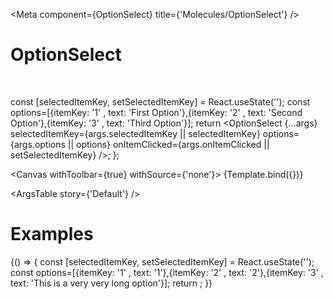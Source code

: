 

<Meta
  component={OptionSelect}
  title={'Molecules/OptionSelect'}
/>

# OptionSelect

<br/>

  const [selectedItemKey, setSelectedItemKey] = React.useState('');
  const options=[{itemKey: '1' , text: 'First Option'},{itemKey: '2' , text: 'Second Option'},{itemKey: '3' , text: 'Third Option'}];
  return <OptionSelect {...args} selectedItemKey={args.selectedItemKey || selectedItemKey} options={args.options || options} onItemClicked={args.onItemClicked || setSelectedItemKey} />;
};

<Canvas withToolbar={true} withSource={'none'}>
  <Story name='Default' args={{}}>
    {Template.bind({})}
  </Story>
</Canvas>


<ArgsTable story={'Default'} />

# Examples

<Canvas >
  <Story name='Long option'>
    {() => {
  const [selectedItemKey, setSelectedItemKey] = React.useState('');
  const options=[{itemKey: '1' , text: '1'},{itemKey: '2' , text: '2'},{itemKey: '3' , text: 'This is a very very long option'}];
  return <OptionSelect isFullWidth={false} selectedItemKey={selectedItemKey} options={options} onItemClicked={setSelectedItemKey} />;
  }}
  </Story>
</Canvas>
